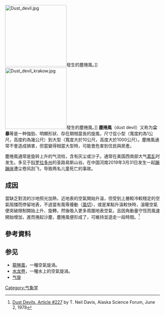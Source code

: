 [[File:Dust_devil.jpg|200px]]發生的塵捲風。]]
[[File:Dust_devil_krakow.jpg|200px]]發生的塵捲風。]]
'''塵捲風'''（dust devil）又称为'''尘暴'''等是一种強勁、明顯形狀、存在期相當長的旋風，尺寸從小型（寬度約為1公尺，高度約為幾公尺）到大型（寬度大於10公尺，高度大於1000公尺）。塵捲風通常不會造成損害，但當變得相當大型時，可能會危害到住民與房產。

塵捲風通常是旋转上升的气流柱，含有灰尘或沙子。通常在美国西南部大气[[紊乱|紊乱]]时发生。多见于[[科罗拉多州|科罗拉多州]]的圣路易斯山谷。在中国河南2019年3月31日发生一起[[充气城堡|蹦蹦床]]遭尘卷风刮飞，导致两名儿童死亡的事故。

==成因==

當缺乏對流的沙地照光加熱，近地表的空氣開始升溫，但受到上層較冷較穩定的空氣阻擋而停留地表，不過當有風等擾動（[[風切|風切]]），或是某點升溫較快時，溫暖空氣便突破限制開始上升、旋轉，然後吸入更多周圍地表空氣，且因角動量守恆而風速開始增加，進而捲起沙塵，塵捲風便形成了，可維持並遊走一段時間。<ref>[http://www.gi.alaska.edu/ScienceForum/ASF2/227.html Dust Devils, Article #227] {{Wayback|url=http://www.gi.alaska.edu/ScienceForum/ASF2/227.html |date=20090806044545 }} by T. Neil Davis, Alaska Science Forum, June 2, 1978</ref>

==參考資料==

{{reflist}}

==参见==
{{Commons|dust devil}}
* [[龍捲風|龍捲風]]，一種空氣旋渦。
* [[水龙卷|水龙卷]]，一種水上的空氣旋渦。
* [[气旋|气旋]]

{{Weather-stub}}
{{天气系统}}
{{主要天氣現象}}

[[Category:气象学|Category:气象学]]
